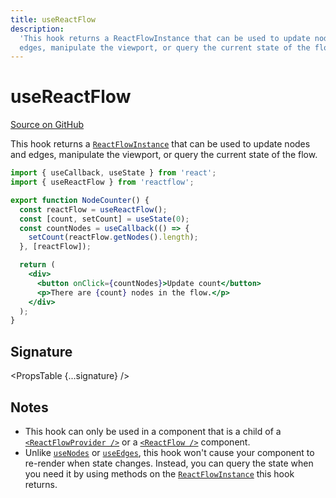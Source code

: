 ```yaml
---
title: useReactFlow
description:
  'This hook returns a ReactFlowInstance that can be used to update nodes and
  edges, manipulate the viewport, or query the current state of the flow.'
---
```



# useReactFlow

[Source on GitHub](https://github.com/wbkd/react-flow/blob/bacaa99c73b347856f63c5d495f5a0829be1e431/packages/core/src/hooks/useReactFlow.ts/#L22)

This hook returns a [`ReactFlowInstance`](/api-reference/types/react-flow-instance) that can
be used to update nodes and edges, manipulate the viewport, or query the current
state of the flow.

```jsx
import { useCallback, useState } from 'react';
import { useReactFlow } from 'reactflow';

export function NodeCounter() {
  const reactFlow = useReactFlow();
  const [count, setCount] = useState(0);
  const countNodes = useCallback(() => {
    setCount(reactFlow.getNodes().length);
  }, [reactFlow]);

  return (
    <div>
      <button onClick={countNodes}>Update count</button>
      <p>There are {count} nodes in the flow.</p>
    </div>
  );
}
```

## Signature

<PropsTable {...signature} />

## Notes

- This hook can only be used in a component that is a child of a
  [`<ReactFlowProvider />`](/api-reference/react-flow-provider) or a
  [`<ReactFlow />`](/api-reference/react-flow) component.
- Unlike [`useNodes`](/api-reference/hooks/use-nodes) or [`useEdges`](/api-reference/hooks/use-edges), this hook won't
  cause your component to re-render when state changes. Instead, you can query
  the state when you need it by using methods on the [`ReactFlowInstance`](/api-reference/types/react-flow-instance)
  this hook returns.
